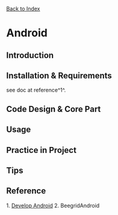
[[/index|Back to Index]]

= Android =

== Introduction ==

== Installation & Requirements ==
see doc at reference^1^.

== Code Design & Core Part ==

== Usage ==

== Practice in Project==

== Tips ==

== Reference ==
1. [[https://develop.android.google.cn/guide/|Develop Android]]
2. BeegridAndroid

